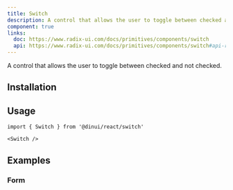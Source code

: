 ```yaml
---
title: Switch
description: A control that allows the user to toggle between checked and not checked.
component: true
links:
  doc: https://www.radix-ui.com/docs/primitives/components/switch
  api: https://www.radix-ui.com/docs/primitives/components/switch#api-reference
---
```


A control that allows the user to toggle between checked and not checked.


<Example path="ui/switch-demo" />

## Installation


<InstallationGuide path="ui/switch" />

## Usage

```tsx
import { Switch } from '@dinui/react/switch'
```

```tsx
<Switch />
```

## Examples

### Form

<Example path="ui/switch-form" />
